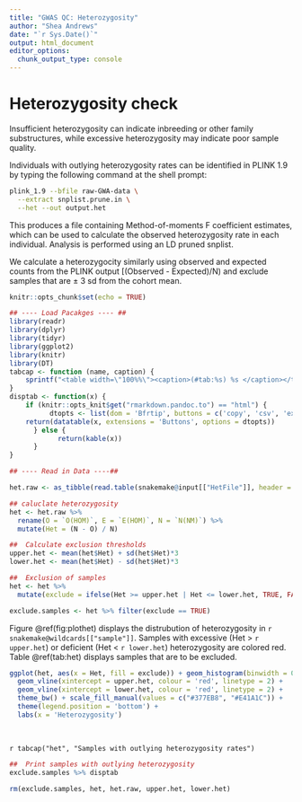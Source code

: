 ```yaml
---
title: "GWAS QC: Heterozygosity"
author: "Shea Andrews"
date: "`r Sys.Date()`"
output: html_document
editor_options:
  chunk_output_type: console
---
```


# Heterozygosity check

Insufficient heterozygosity can indicate inbreeding or other family substructures, while excessive heterozygosity may indicate poor sample quality.

Individuals with outlying heterozygosity rates can be identified in PLINK 1.9 by typing the following command at the shell prompt:

```bash
plink_1.9 --bfile raw-GWA-data \
  --extract snplist.prune.in \
  --het --out output.het
```

This produces a file containing Method-of-moments F coefficient estimates, which can be used to calculate the observed heterozygosity rate in each individual. Analysis is performed using an LD pruned snplist.

We calculate a heterozygocity similarly using observed and expected counts from the PLINK output [(Observed - Expected)/N) and exclude samples that are ± 3 sd from the cohort mean.
<br>

```r
knitr::opts_chunk$set(echo = TRUE)

## ---- Load Pacakges ---- ##
library(readr)
library(dplyr)
library(tidyr)
library(ggplot2)
library(knitr)
library(DT)
tabcap <- function (name, caption) {
    sprintf("<table width=\"100%%\"><caption>(#tab:%s) %s </caption></table>", name, caption)
}
disptab <- function(x) {
    if (knitr::opts_knit$get("rmarkdown.pandoc.to") == "html") {
          dtopts <- list(dom = 'Bfrtip', buttons = c('copy', 'csv', 'excel', 'pdf', 'print'))
    return(datatable(x, extensions = 'Buttons', options = dtopts))
      } else {
            return(kable(x))
      }
}
```

```r
## ---- Read in Data ----##

het.raw <- as_tibble(read.table(snakemake@input[["HetFile"]], header = TRUE, check.names = FALSE, as.is = TRUE))
```

```r
## caluclate heterozygosity
het <- het.raw %>%
  rename(O = `O(HOM)`, E = `E(HOM)`, N = `N(NM)`) %>%
  mutate(Het = (N - O) / N)

##  Calculate exclusion thresholds
upper.het <- mean(het$Het) + sd(het$Het)*3
lower.het <- mean(het$Het) - sd(het$Het)*3

##  Exclusion of samples
het <- het %>%
  mutate(exclude = ifelse(Het >= upper.het | Het <= lower.het, TRUE, FALSE))

exclude.samples <- het %>% filter(exclude == TRUE)
```

Figure \@ref(fig:plothet) displays the distrubution of heterozygosity in `r snakemake@wildcards[["sample"]]`. Samples with excessive (Het > `r upper.het`) or deficient (Het < `r lower.het`) heterozygosity are colored red. Table \@ref(tab:het) displays samples that are to be excluded.
```r
ggplot(het, aes(x = Het, fill = exclude)) + geom_histogram(binwidth = 0.001) +
  geom_vline(xintercept = upper.het, colour = 'red', linetype = 2) +
  geom_vline(xintercept = lower.het, colour = 'red', linetype = 2) +
  theme_bw() + scale_fill_manual(values = c("#377EB8", "#E41A1C")) +
  theme(legend.position = 'bottom') +
  labs(x = 'Heterozygosity')
```
\

`r tabcap("het", "Samples with outlying heterozygosity rates")`
```r
##  Print samples with outlying heterozygosity
exclude.samples %>% disptab
```

```r
rm(exclude.samples, het, het.raw, upper.het, lower.het)
```
